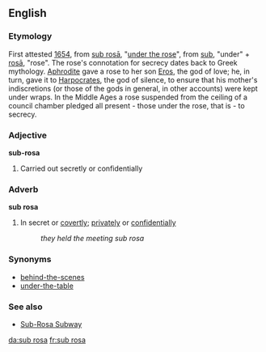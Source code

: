 ==English==
===Etymology===
First attested [[w:1654|1654]], from {{L.}} [[sub rosā]], "[[under the rose]]", from [[sub]], "under" + [[rosā]], "rose". The rose's connotation for secrecy dates back to Greek mythology. [[Aphrodite]] gave a rose to her son [[Eros]], the god of love; he, in turn, gave it to [[Harpocrates]], the god of silence, to ensure that his mother's indiscretions (or those of the gods in general, in other accounts) were kept under wraps. In the Middle Ages a rose suspended from the ceiling of a council chamber pledged all present - those under the rose, that is - to secrecy.

===Adjective===
'''sub-rosa'''
#Carried out secretly or confidentially

===Adverb===
'''sub rosa'''
#In secret or [[covertly]]; [[privately]] or [[confidentially]]
#: ''they held the meeting sub rosa''

===Synonyms===
*[[behind-the-scenes]]
*[[under-the-table]]

===See also===
*[[Sub-Rosa Subway]]

[[da:sub rosa]]
[[fr:sub rosa]]